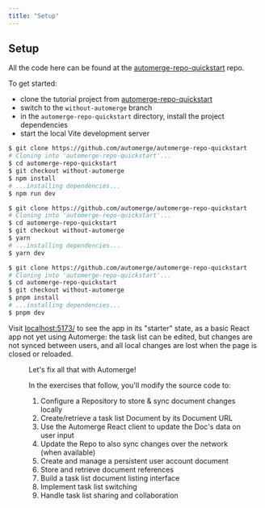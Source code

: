 ```yaml
---
title: "Setup"
---
```




## Setup

<Admonition type="info">

All the code here can be found at the [automerge-repo-quickstart](https://github.com/automerge/automerge-repo-quickstart) repo.

</Admonition>

To get started:

- clone the tutorial project from [automerge-repo-quickstart](https://github.com/automerge/automerge-repo-quickstart)
- switch to the `without-automerge` branch
- in the `automerge-repo-quickstart` directory, install the project dependencies
- start the local Vite development server

<Tabs>
<TabItem value="npm" label="npm">

```bash
$ git clone https://github.com/automerge/automerge-repo-quickstart
# Cloning into 'automerge-repo-quickstart'...
$ cd automerge-repo-quickstart
$ git checkout without-automerge
$ npm install
# ...installing dependencies...
$ npm run dev
```

</TabItem>
<TabItem value="yarn" label="yarn">

```bash
$ git clone https://github.com/automerge/automerge-repo-quickstart
# Cloning into 'automerge-repo-quickstart'...
$ cd automerge-repo-quickstart
$ git checkout without-automerge
$ yarn
# ...installing dependencies...
$ yarn dev
```

</TabItem>
<TabItem value="pnpm" label="pnpm">

```bash
$ git clone https://github.com/automerge/automerge-repo-quickstart
# Cloning into 'automerge-repo-quickstart'...
$ cd automerge-repo-quickstart
$ git checkout without-automerge
$ pnpm install
# ...installing dependencies...
$ pnpm dev
```

</TabItem>
</Tabs>

Visit [localhost:5173/](http://localhost:5173/) to see the app in its "starter" state, as a basic React app not yet using Automerge: the task list can be edited, but changes are not synced between users, and all local changes are lost when the page is closed or reloaded.

<Figure
  src={taskListPreAmg}
  type="video"
  alt="Screen capture of the non-syncing app"
  caption="The (unimpressive) app before you give it superpowers with Automerge"
/>

Let's fix all that with Automerge!

In the exercises that follow, you'll modify the source code to:

1. Configure a Repository to store & sync document changes locally
1. Create/retrieve a task list Document by its Document URL
1. Use the Automerge React client to update the Doc's data on user input
1. Update the Repo to also sync changes over the network (when available)
1. Create and manage a persistent user account document
1. Store and retrieve document references
1. Build a task list document listing interface
1. Implement task list switching
1. Handle task list sharing and collaboration
